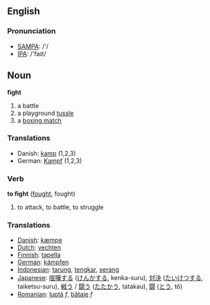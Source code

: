 ==English==
=== Pronunciation ===
*[[w:SAMPA|SAMPA]]: /'/
*[[w:IPA|IPA]]: /'faɪt/

==Noun==
'''fight'''
#a battle
#a playground [[tussle]]
#a [[boxing match]]

===Translations===
*Danish: [[kamp]] (1,2,3)
*German: [[Kampf]] (1,2,3)

=== Verb ===

'''to fight''' ([[fought]], fought)

# to attack, to battle, to struggle

=== Translations ===
*[[Danish]]: [[kæmpe]]
*[[Dutch]]: [[vechten]]
*[[Finnish]]: [[tapella]]
*[[German]]: [[kämpfen]]
*[[Indonesian]]: [[tarung]], [[tengkar]], [[serang]]
*[[Japanese]]: [[喧嘩する]] ([[けんかする]], kenka-suru), [[対決]] ([[たいけつする]], taiketsu-suru), [[戦う]] / [[闘う]] ([[たたかう]], tatakau), [[闘]] ([[とう]], tô)
*[[Romanian]]: [[luptă]] ''f'', [[bătaie]] ''f''